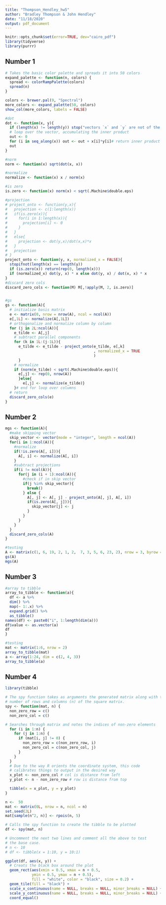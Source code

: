 ```yaml
---
title: "Thompson_Hendley_hw5"
author: "Bradley Thompson & John Hendley"
date: "11/18/2020"
output: pdf_document
---
```


```r
knitr::opts_chunk$set(error=TRUE, dev="cairo_pdf")
library(tidyverse)
library(purrr)
```

## Number 1
``` r
# Takes the basic color palette and spreads it into 50 colors
expand_palette <- function(n, colors) {
  spread <- colorRampPalette(colors)
  spread(n)
}

colors <- brewer.pal(9, "Spectral")
more_colors <- expand_palette(50, colors)
show_col(more_colors, labels = FALSE)
```


```r
#dot
dot <- function(x, y){
  if (length(x) != length(y)) stop("vectors `x` and `y` are not of the same length.")
  # loop over the vector, accumulating the inner product
  out <- 0 
  for (i in seq_along(x)) out <- out + x[i]*y[i]# return inner product
  out
}

#norm 
norm <- function(x) sqrt(dot(x, x))

#normalize
normalize <- function(x) x / norm(x)

#is zero
is.zero <- function(x) norm(x) < sqrt(.Machine$double.eps)

#projection
# project_onto <- function(y,x){
#   projection <- c(1:length(x))
#   if(is.zero(x)){
#     for(i in 1:length(x)){
#       projection[i] <- 0
#     }
#   }
#   else{
#     projection <- dot(y,x)/dot(x,x)*x
#   }
#   projection
# }
project_onto <- function(y, x, normalized_x = FALSE){
  stopifnot(length(x) == length(y))
  if (is.zero(x)) return(rep(0, length(x)))
  if (normalized_x) dot(y, x) * x else dot(y, x) / dot(x, x) * x
}
#discard zero cols
discard_zero_cols <- function(M) M[,!apply(M, 2, is.zero)]


#gs
gs <- function(A){
  # initialize basis matrix
  e <- matrix(0, nrow = nrow(A), ncol = ncol(A))
  e[,1L] <- normalize(A[,1L])
  # orthogonalize and normalize column by column
  for (j in 2L:ncol(A)){
    e_tilde <- A[,j]
    # subtract parallel components
    for (k in 1L:(j-1L)){
      e_tilde <- e_tilde - project_onto(e_tilde, e[,k]
                                        , normalized_x = TRUE
                                        )
      }
    # normalize
    if (norm(e_tilde) < sqrt(.Machine$double.eps)){
      e[,j] <- rep(0, nrow(A))
      }else{
        e[,j] <- normalize(e_tilde)}
    }# end for loop over columns
  # return
  discard_zero_cols(e)
}
```

## Number 2
```r
mgs <- function(A){
  #make skipping vector
  skip_vector <- vector(mode = "integer", length = ncol(A))
  for(i in 1:ncol(A)){
    #normalize
    if(!is.zero(A[, i])){
      A[, i] <- normalize(A[, i])
    }
    #subtract projections
    if(i != ncol(A)){
      for(j in (i + 1):ncol(A)){
        #check if in skip vector
        if(j %in% skip_vector){
          break()
        } else {
          A[, j] <- A[, j] - project_onto(A[, j], A[, i])
          if(is.zero(A[, j])){
            skip_vector[j] <- j
          }
        }
      }
    }
  }
  discard_zero_cols(A)
}

#testing
A <- matrix(c(1, 6, 19, 2, 1, 2,  7, 3, 5, 6, 23, 2), nrow = 3, byrow = TRUE)
gs(A)
mgs(A)
```

## Number 3
```r
#array to tibble 
array_to_tibble <- function(a){
  df <- a %>% 
  dim() %>% 
  map(~ 1:.x) %>% 
  expand.grid() %>% 
  as_tibble()
names(df) <- paste0("i", 1:length(dim(a)))
df$value <- as.vector(a)
df
}

#testing
mat <- matrix(1:6, nrow = 2)
array_to_tibble(mat)
a <- array(1:24, dim = c(2, 4, 3))
array_to_tibble(a)
```

## Number 4
```r
library(tibble)

# The spy function takes as arguments the generated matrix along with the
# number of rows and columns (n) of the square matrix.
spy <- function(mat, n) {
  non_zero_row = c()
  non_zero_col = c()

# Searches through matrix and notes the indices of non-zero elements
  for (i in 1:n) {
    for (j in 1:n) {
      if (mat[i, j] != 0) {
        non_zero_row = c(non_zero_row, i)
        non_zero_col = c(non_zero_col, j)
      }
    }
  }
  # Due to the way R orients the coordinate system, this code
  # calibrates things to output in the desired way
  x_plot <- non_zero_col # col is distance from left
  y_plot <- n - non_zero_row # row is distance from top

  tibble(x = x_plot, y = y_plot)
}

n <-  50
mat <- matrix(0L, nrow = n, ncol = n)
set.seed(2L)
mat[sample(n^2, n)] <- rpois(n, 5)

# Calls the spy function to create the tibble to be plotted
df <- spy(mat, n)

# Uncomment the next two lines and comment all the above to test
# the base case.
# n <- 10
# df <- tibble(x = 1:10, y = 10:1)

ggplot(df, aes(x, y)) +
  # Creats the black box around the plot
  geom_rect(aes(xmin = 0.5, xmax = n + 0.5, 
            ymin = 0.5, ymax = n + 0.5), 
            fill = "white", color = "black", size = 0.2) +
  geom_tile(fill = "black") +
  scale_x_continuous(name = NULL, breaks = NULL, minor_breaks = NULL) +
  scale_y_continuous(name = NULL, breaks = NULL, minor_breaks = NULL) +
  coord_equal()
```


